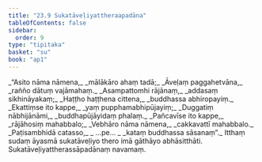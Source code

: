```yaml
---
title: "23.9 Sukatāveḷiyattheraapadāna"
tableOfContents: false
sidebar:
  order: 9
type: "tipitaka"
basket: "su"
book: "ap1"
---
```



<DynamicBreadcrumb />

<Division number="43" book="ap1" bookNo="20" page="243">

<Paragraph number="2957" type="verses" book="ap1">
_“Asito nāma nāmena,_  
_mālākāro ahaṃ tadā;_  
_Āveḷaṃ paggahetvāna,_  
_rañño dātuṃ vajāmahaṃ._  

</Paragraph>

</Division>
<Division number="44" book="ap1" bookNo="20" page="243">

<Paragraph number="2958" type="verses" book="ap1">
_Asampattomhi rājānaṃ,_  
_addasaṃ sikhināyakaṃ;_  
_Haṭṭho haṭṭhena cittena,_  
_buddhassa abhiropayiṃ._  

</Paragraph>

</Division>
<Division number="45" book="ap1" bookNo="20" page="243">

<Paragraph number="2959" type="verses" book="ap1">
_Ekattiṃse ito kappe,_  
_yaṃ pupphamabhipūjayiṃ;_  
_Duggatiṃ nābhijānāmi,_  
_buddhapūjāyidaṃ phalaṃ._  

</Paragraph>

</Division>
<Division number="46" book="ap1" bookNo="20" page="244">

<Paragraph number="2960" type="verses" book="ap1">
_Pañcavīse ito kappe,_  
_rājāhosiṃ mahabbalo;_  
_Vebhāro nāma nāmena,_  
_cakkavattī mahabbalo._  

</Paragraph>

</Division>
<Division number="47" book="ap1" bookNo="20" page="244">

<Paragraph number="2961" type="verses" book="ap1">
_Paṭisambhidā catasso,_  
_ …pe… _  
_kataṃ buddhassa sāsanaṃ”._  

</Paragraph>

<Paragraph number="2962" book="ap1">
Itthaṃ sudaṃ āyasmā sukatāveḷiyo thero imā gāthāyo abhāsitthāti.

</Paragraph>
</Division>

<Paragraph number="2963" type="center" book="ap1">
Sukatāveḷiyattherassāpadānaṃ navamaṃ.
</Paragraph>